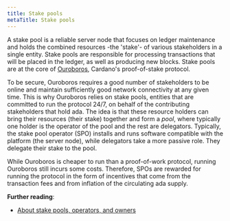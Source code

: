 ```yaml
---
title: Stake pools
metaTitle: Stake pools
---
```


A stake pool is a reliable server node that focuses on ledger maintenance and holds the combined resources  -the 'stake'- of various stakeholders in a single entity. Stake pools are responsible for processing transactions that will be placed in the ledger, as well as producing new blocks. Stake pools are at the core of [Ouroboros](https://iohk.io/en/blog/posts/2022/06/03/from-classic-to-chronos-the-implementations-of-ouroboros-explained/), Cardano's proof-of-stake protocol. 

To be secure, Ouroboros requires a good number of stakeholders to be online and maintain sufficiently good network connectivity at any given time. This is why Ouroboros relies on stake pools, entities that are committed to run the protocol 24/7, on behalf of the contributing stakeholders that hold ada. The idea is that these resource holders can bring their resources (their stake) together and form a *pool*, where typically one holder is the operator of the pool and the rest are delegators. Typically, the stake pool operator (SPO) installs and runs software compatible with the platform (the server node), while delegators take a more passive role. They delegate their stake to the pool. 

While Ouroboros is cheaper to run than a proof-of-work protocol, running Ouroboros still incurs some costs. Therefore, SPOs are rewarded for running the protocol in the form of incentives that come from the transaction fees and from inflation of the circulating ada supply.

**Further reading**:

* [About stake pools, operators, and owners](https://docs.cardano.org/operating-a-stake-pool/about-stake-pools/)



